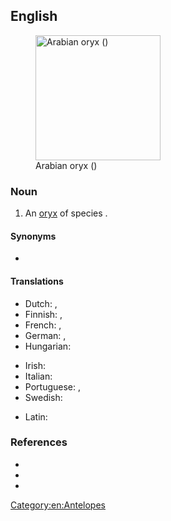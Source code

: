 ==English==
[[File:Reem-Lavan001.jpg|thumb|200px|Arabian oryx ({{taxlink|Oryx leucoryx|species|ver=190207}})]]

===Noun===
{{en-noun|+|Arabian oryx}}

# An [[oryx]] of species {{taxlink|Oryx leucoryx|species|ver=190207}}.

====Synonyms====
* {{vern|white oryx}}

====Translations====
{{trans-top|''Oryx leucoryx''}}
* Dutch: {{t+|nl|Arabische oryx|m}}, {{t|nl|witte oryx|m}}
* Finnish: {{t|fi|valkobeisa}}, {{t|fi|arabiankeihäsantilooppi}}
* French: {{t|fr|oryx béatrix|m}}, {{t+|fr|oryx d'Arabie|m}}
* German: {{t|de|Arabische Oryx|f}}, {{t|de|Weiße Oryx|f}}
* Hungarian: {{t|hu|arab bejza}}
{{trans-mid}}
* Irish: {{t|ga|oracs Arabach|m}}
* Italian: {{t|it|orice d'Arabia|m}}
* Portuguese: {{t|pt|órix da Arábia|m}}, {{t|pt|órix árabe|m}}
* Swedish: {{t|sv|arabisk oryx|c}}
{{trans-bottom}}

{{checktrans-top}}
* Latin: {{t-check|la|Oryx leucoryx}}
{{trans-mid}}
{{trans-bottom}}

===References===
* {{pedia}}
* {{specieslite|i=1|Oryx leucoryx}}
* {{comcatlite|i=1|Oryx leucoryx}}

[[Category:en:Antelopes]]